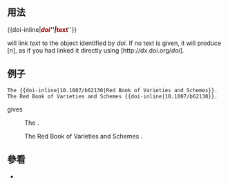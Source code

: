 {{Documentation subpage}}
== 用法 ==

<nowiki>{{</nowiki>doi-inline|'''''<font color="#880000">doi</font>'''''|'''''<font color="#880000">text</font>'''''<nowiki>}}</nowiki>

will link ''text'' to the object identified by ''doi''. 
If no text is given, it will produce [''n''], as if you
had linked it directly using <nowiki>[http://dx.doi.org/</nowiki>''doi''].

== 例子 ==
<pre>
The {{doi-inline|10.1007/b62130|Red Book of Varieties and Schemes}}.
The Red Book of Varieties and Schemes {{doi-inline|10.1007/b62130}}.
</pre>

gives

:The {{doi-inline|10.1007/b62130|Red Book of Varieties and Schemes}}.

:The Red Book of Varieties and Schemes {{doi-inline|10.1007/b62130}}.

== 參看 ==
* {{tl|Doi}}<includeonly>{{Sandbox other||
[[Category:外部资源模板|Doi]]}}</includeonly>